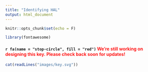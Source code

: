 ```yaml
---
title: "Identifying HAL"
output: html_document
---
```


```r
knitr::opts_chunk$set(echo = F)
```

```r
library(fontawesome)
```
<!--
Edit here:
* [key - Google Drawings](https://docs.google.com/drawings/d/17QfEmTxZMHnKHZsaBnFm4ejCXw2eZ4xi897xIzPGx7g/edit)
Then File > Download > svg to images/key.svg
-->

#### `r fa(name = "stop-circle", fill = "red")` <span style='color:#ff0000; font-size:100%; font-weight:600'> We're still working on designing this key. Please check back soon for updates! </span>


```r
cat(readLines("images/key.svg"))
```
